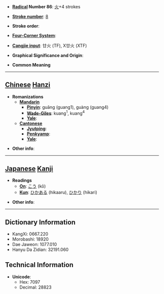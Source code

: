 * '''[[Wiktionary:Chinese radical index| Radical]] Number 86''': [[Wiktionary:Chinese radical index 火|火]]+4 strokes

* '''[[Wiktionary:Chinese total strokes index|Stroke number]]''': [[Wiktionary:Chinese total strokes index 8|8]]

* '''Stroke order''': 

* '''[[Wiktionary:Chinese four corner index|Four-Corner System]]''': 

* '''[[Wiktionary:Chinese Cangjie index|Cangjie input]]''': 廿火 (TF), X廿火 (XTF)

* '''Graphical Significance and Origin''': 

* '''Common Meaning'''

----

== [[Chinese]] [[Hanzi]] ==

* '''Romanizations'''
** '''[[Mandarin]]'''
*** '''[[Pinyin]]''': guāng (guang1), guàng (guang4)
*** '''[[Wade-Giles]]''': kuang<sup>1</sup>, kuang<sup>4</sup>
*** '''[[Yale]]''': 
** '''[[Cantonese]]'''
*** '''[[Jyutping]]''':
*** '''[[Penkyamp]]''': 
*** '''[[Yale]]''': 

* '''Other info''': 

----

== [[Japanese]] [[Kanji]] ==

* '''Readings'''
** '''[[On]]''': [[こう]] (kō)
** '''[[Kun]]''': [[ひかある]] (hikaaru), [[ひかり]] (hikari)

* '''Other info''':  

----

== Dictionary Information ==

* KangXi: 0667.220
* Morobashi: 18920
* Dae Jaweon: 1077.010
* Hanyu Da Zidian: 32191.060

== Technical Information ==

* '''Unicode''':
** Hex: 7097
** Decimal: 28823